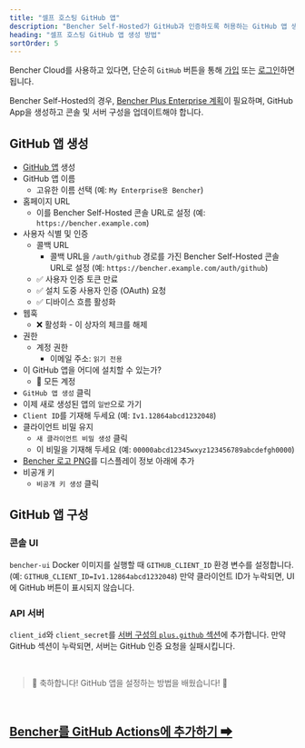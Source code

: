 ```yaml
---
title: "셀프 호스팅 GitHub 앱"
description: "Bencher Self-Hosted가 GitHub과 인증하도록 허용하는 GitHub 앱 생성"
heading: "셀프 호스팅 GitHub 앱 생성 방법"
sortOrder: 5
---
```


Bencher Cloud를 사용하고 있다면, 단순히 `GitHub` 버튼을 통해 [가입](/auth/signup) 또는 [로그인](/auth/login)하면 됩니다.

Bencher Self-Hosted의 경우, [Bencher Plus Enterprise 계획](/ko/pricing/?level=enterprise)이 필요하며, GitHub App을 생성하고 콘솔 및 서버 구성을 업데이트해야 합니다.


## GitHub 앱 생성

- [GitHub 앱](https://docs.github.com/ko/apps/creating-github-apps/registering-a-github-app/registering-a-github-app#registering-a-github-app) 생성
- GitHub 앱 이름
  - 고유한 이름 선택 (예: `My Enterprise용 Bencher`)
- 홈페이지 URL
  - 이를 Bencher Self-Hosted 콘솔 URL로 설정 (예: `https://bencher.example.com`)
- 사용자 식별 및 인증
  - 콜백 URL
    - 콜백 URL을 `/auth/github` 경로를 가진 Bencher Self-Hosted 콘솔 URL로 설정 (예: `https://bencher.example.com/auth/github`)
  - ✅ 사용자 인증 토큰 만료
  - ✅ 설치 도중 사용자 인증 (OAuth) 요청
  - ✅ 디바이스 흐름 활성화
- 웹훅
  - ❌ 활성화 - 이 상자의 체크를 해제
- 권한
  - 계정 권한
    - 이메일 주소: `읽기 전용`
- 이 GitHub 앱을 어디에 설치할 수 있는가?
  - 🔘 모든 계정
- `GitHub 앱 생성` 클릭
- 이제 새로 생성된 앱의 `일반`으로 가기
- `Client ID`를 기재해 두세요 (예: `Iv1.12864abcd1232048`)
- 클라이언트 비밀 유지
  - `새 클라이언트 비밀 생성` 클릭
  - 이 비밀을 기재해 두세요 (예: `00000abcd12345wxyz123456789abcdefgh0000`)
- [Bencher 로고 PNG](/ko/brand/)를 디스플레이 정보 아래에 추가
- 비공개 키
  - `비공개 키 생성` 클릭

## GitHub 앱 구성

### 콘솔 UI
`bencher-ui` Docker 이미지를 실행할 때 `GITHUB_CLIENT_ID` 환경 변수를 설정합니다. (예: `GITHUB_CLIENT_ID=Iv1.12864abcd1232048`) 만약 클라이언트 ID가 누락되면, UI에 GitHub 버튼이 표시되지 않습니다.

### API 서버
`client_id`와 `client_secret`를 [서버 구성의 `plus.github` 섹션](/docs/ko/reference/server-config/#plusgithub)에 추가합니다. 만약 GitHub 섹션이 누락되면, 서버는 GitHub 인증 요청을 실패시킵니다.

<br/>

> 🐰 축하합니다! GitHub 앱을 설정하는 방법을 배웠습니다! 🎉

<br/>

<h2><a href="/docs/ko/how-to/github-actions/">Bencher를 GitHub Actions에 추가하기 ➡</a></h2>